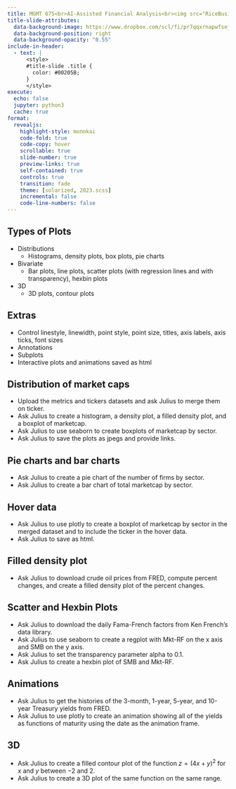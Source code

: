 ```yaml
---
title: MGMT 675<br>AI-Assisted Financial Analysis<br><img src="RiceBusiness-transparent-logo-sm.png"  height=100><br>Visualization
title-slide-attributes:
  data-background-image: https://www.dropbox.com/scl/fi/pr7qqxrnapwfsejk09e7m/ml3.jpg?rlkey=4n75omh9zh2i736dcru9gxp6l&dl=1
  data-background-position: right
  data-background-opacity: "0.55"
include-in-header:
  - text: |
      <style>
      #title-slide .title {
        color: #00205B;
      }
      </style>
execute:
  echo: false
  jupyter: python3
  cache: true
format: 
  revealjs:
    highlight-style: monokai
    code-fold: true
    code-copy: hover
    scrollable: true
    slide-number: true
    preview-links: true
    self-contained: true
    controls: true
    transition: fade
    theme: [solarized, 2023.scss]
    incremental: false
    code-line-numbers: false
---
```


## Types of Plots

- Distributions
  - Histograms, density plots, box plots, pie charts 
- Bivariate
  - Bar plots, line plots, scatter plots (with regression lines and with transparency), hexbin plots
- 3D
  - 3D plots, contour plots

## Extras 

- Control linestyle, linewidth, point style, point size, titles, axis labels, axis ticks, font sizes
- Annotations
- Subplots
- Interactive plots and animations saved as html

## Distribution of market caps

- Upload the metrics and tickers datasets and ask Julius to merge them on ticker.
- Ask Julius to create a histogram, a density plot, a filled density plot, and a boxplot of marketcap.
- Ask Julius to use seaborn to create boxplots of marketcap by sector.
- Ask Julius to save the plots as jpegs and provide links.

## Pie charts and bar charts

- Ask Julius to create a pie chart of the number of firms by sector.
- Ask Julius to create a bar chart of total marketcap by sector. 

## Hover data

- Ask Julius to use plotly to create a boxplot of marketcap by sector in the merged dataset and to include the ticker in the hover data.  
- Ask Julius to save as html.

## Filled density plot

- Ask Julius to download crude oil prices from FRED, compute percent changes, and create a filled density plot of the percent changes.

## Scatter and Hexbin Plots

- Ask Julius to download the daily Fama-French factors from Ken French's data library.
- Ask Julius to use seaborn to create a regplot with Mkt-RF on the x axis and SMB on the y axis.
- Ask Julius to set the transparency parameter alpha to 0.1.
- Ask Julius to create a hexbin plot of SMB and Mkt-RF.

## Animations

- Ask Julius to get the histories of the 3-month, 1-year, 5-year, and 10-year Treasury yields from FRED.
- Ask Julius to use plotly to create an animation showing all of the yields as functions of maturity using the date as the animation frame.


## 3D

- Ask Julius to create a filled contour plot of the function $z=(4x + y)^2$ for $x$ and $y$ between $-2$ and $2$.
- Ask Julius to create a 3D plot of the same function on the same range.




